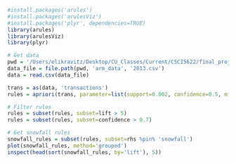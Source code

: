 ```r
#install.packages('arules')
#install.packages('arulesViz')
#install.packages('plyr', dependencies=TRUE)
library(arules)
library(arulesViz)
library(plyr)
```

```r
# Get data
pwd = '/Users/elikravitz/Desktop/CU_Classes/Current/CSCI5622/final_project/code'
data_file = file.path(pwd, 'arm_data', '2013.csv')
data = read.csv(data_file)

trans = as(data, 'transactions')
rules = apriori(trans, parameter=list(support=0.002, confidence=0.5, minlen=3, maxlen=5))

# Filter rules
rules = subset(rules, subset=lift > 5)
rules = subset(rules, subset=confidence > 0.7)

# Get snowfall rules
snowfall_rules = subset(rules, subset=rhs %pin% 'snowfall')
plot(snowfall_rules, method='grouped')
inspect(head(sort(snowfall_rules, by='lift'), 5))
```